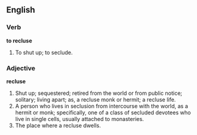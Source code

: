 ==English==

===Verb===

'''to recluse'''

#To shut up; to seclude.

===Adjective===

'''recluse'''

#Shut up; sequestered; retired from the world or from public notice; solitary; living apart; as, a recluse monk or hermit; a recluse life.
#A person who lives in seclusion from intercourse with the world, as a hermit or monk; specifically, one of a class of secluded devotees who live in single cells, usually attached to monasteries.
#The place where a recluse dwells.